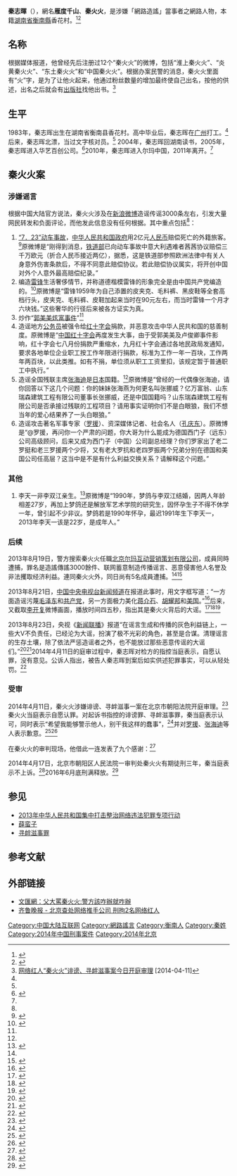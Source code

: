 {{Infobox person
| 姓名       = 秦火火
| 本名       = 秦志晖
| 出生日期   = {{Birth year and age|1983|12}}  
| 出生地     = {{CHN}}[[湖南省|湖南省]][[衡南县|衡南县]]香花村
| 居住地     = 北京市
| 国籍       = {{PRC}}
| 种族       = 汉族
| 语言       = 汉语
| 教育程度   = 高中
| 职业       = 网络推手
| 活跃时期   = 2012年-2013年
| 组织       = 
| 机构       = 北京尔玛互动营销策划有限公司<ref>[http://www.apdnews.com/news/32424.html 北京查处一网络推手公司] {{Wayback|url=http://www.apdnews.com/news/32424.html |date=20130824024709 }}，亚太日报，2013年8月26日</ref>
| 刑事起诉   = [[诽谤罪|诽谤罪]]、[[寻衅滋事罪|寻衅滋事罪]]
| 刑事处罚   = 有期徒刑3年
| 刑事状况   = 已出狱
}}

'''秦志暉'''（{{bd|1983年|12月}}），網名'''雁度千山'''、'''秦火火'''，是涉嫌「網路造謠」當事者之網路人物，本籍[[湖南省|湖南省]][[衡南縣|衡南縣]]香花村。<ref name="fish">{{cite web |url=http://ent.163.com/13/0821/07/96PMSU4V00032DGD.html?f=jsearch |title=媒体起底秦火火：曾造谣攻击罗援、张海迪、雷锋等人 |date=2013-08-21 |publisher=网易 |work=京华时报 |archive-url=https://web.archive.org/web/20140413131657/http://ent.163.com/13/0821/07/96PMSU4V00032DGD.html?f=jsearch |archive-date=2014-04-13 |dead-url=yes |access-date=2013-08-26 }}</ref><ref>{{cite web |url=http://finance.huanqiu.com/data/2013-08/4284303.html |title=沙晓乐：“秦火火”们何以“谣翻中国”？ |date=2013-08-26 |publisher=环球网 |work=中国经济网 |archive-url=https://web.archive.org/web/20140413141336/http://finance.huanqiu.com/data/2013-08/4284303.html |archive-date=2014-04-13 |dead-url=yes |access-date=2013-08-26 }}</ref>

== 名称 ==
根据媒体报道，他曾经先后注册过12个“秦火火”的微博，包括“淮上秦火火”、“炎黄秦火火”、“东土秦火火”和“中国秦火火”。根据办案民警的消息，秦火火里面有“火”字，是为了让他火起来，他通过粉丝数量的增加最终使自己出名，按他的供述，出名之后就会有[[出版社|出版社]]找他出书。<ref>[http://news.163.com/14/0411/06/9PHFEACG00014JB5.html 网络红人“秦火火”诽谤、寻衅滋事案今日开庭审理] {{Wayback|url=http://news.163.com/14/0411/06/9PHFEACG00014JB5.html |date=20140413144631 }} [2014-04-11]</ref>

== 生平 ==
1983年，秦志晖出生在湖南省衡南县香花村。高中毕业后，秦志晖在[[广州|广州]]打工。<ref name="fish " />后来，秦志晖北漂，当过文字核对员。<ref name="fish"/>
2004年，秦志晖回湖南读书，2005年，秦志晖进入华艺百创公司。<ref>{{cite web  |url=http://news.china.com.cn/live/2013-08/25/content_21919738.htm  |title=网络推手秦火火：书呆子咋成了“大谣”？  |date=2013-08-25  |work=中国网  |archive-date=2014-04-13  |archive-url=https://web.archive.org/web/20140413131433/http://news.china.com.cn/live/2013-08/25/content_21919738.htm  |dead-url=no  |access-date=2013-08-26  }}</ref>2010年，秦志晖进入尔玛中国，2011年离开。<ref name="fish " />

== 秦火火案 ==
{{See also|谣言|鲁七条}}

=== 涉嫌谣言 ===
根据中国大陆官方说法，秦火火涉及在[[新浪微博|新浪微博]]造谣传谣3000条左右，引发大量网民转发和负面评论，而他发此信息没有任何根据。其中重点包括<ref name="tang"/>：
#[[2011年甬台温铁路列车追尾事故|“7．23”动车事故]]，[[中华人民共和国政府|中华人民共和国政府]]用2亿元[[人民币|人民币]]赔偿死亡的外籍旅客。<ref name="bull">{{cite web|url=http://ent.163.com/13/0821/08/96PNFQM700032DGD.html?f=jsearch|title=“秦火火”网络造谣被端：曾是郭美美事件的幕后推手|date=2013-08-21|work=京华时报|deadurl=yes|archiveurl=https://web.archive.org/web/20140413125900/http://ent.163.com/13/0821/08/96PNFQM700032DGD.html?f=jsearch|archivedate=2014-04-13|access-date=2013-08-26}}</ref>原微博是“刚得到消息，[[中华人民共和国铁道部|铁道部]]已向动车事故中意大利遇难者茜茜协议赔偿三千万欧元（折合人民币接近两亿），据悉，这是铁道部参照欧洲法律中有关人身意外伤害条款后，不得不同意此赔偿协议。若此赔偿协议属实，将开创中国对外个人意外最高赔偿纪录。”
#编造[[雷锋|雷锋]]生活奢侈情节，并称道德楷模雷锋的形象完全是由中国共产党编造的。<ref name="Leifeng">{{cite book |author=乔安山 |title=《伤痛无声:乔安山忆雷锋》|date=2007-02-01 |work=国家行政学院出版社 |quote =雷班长早在[[鞍钢|鞍钢]]期间，月薪超过30元，他没有家庭负担，不必寄钱补贴家用，他擦脸用友谊牌雪花膏，还曾在青年商店买了件天津华光皮件厂的皮夹克，花了44元，还买了一条料子裤和一双黑皮鞋。 |isbn=9787801405777}}</ref>原微博是“雷锋1959年为自己添置的皮夹克、毛料裤、黑皮鞋等全套高档行头，皮夹克、毛料裤、皮鞋加起来当时在90元左右，而当时雷锋一个月才六块钱。”这些奢华的行径后来被各方证实为真。
#炒作“[[郭美美事件|郭美美炫富事件]]”<ref name="bull"/>
#造谣地方[[公务员|公务员]]被强令给[[红十字会|红十字会]]捐款，并恶意攻击中华人民共和国的慈善制度。原微博是“[[中国红十字会|中国红十字会]]再度发生大事，由于受郭美美及卢俊卿事件影响，红十字会七八月份捐款严重缩水，九月红十字会通过各地民政局发通知，要求各地单位企业职工按工作年限进行捐款，标准为工作一年一百块，工作两年两百块，以此类推。如有不捐，单位须从职工工资里扣，该规定暂于普通职工中执行。”
#造谣全国残联主席[[张海迪|张海迪]]是[[日本|日本]]国籍。<ref name="bull"/>原微博是“曾经的一代偶像张海迪，请你回答以下这几个问题：你的妹妹张海燕为何更名叫张挪威？亿万富翁、山东瑞森建筑工程有限公司董事长张挪威，还是中国国籍吗？山东瑞森建筑工程有限公司是否承接过残联的工程项目？请用事实证明你们不是白眼狼，我们不想当年的爱心结果养了一头白眼狼。”
#造谣攻击著名军事专家（[[罗援|罗援]]）、资深媒体记者、社会名人（[[孔庆东|孔庆东]]）。原微博是“@罗援，再问你一个严肃的问题，你大哥为什么能成为德国西门子（远东）公司高级顾问，后来又成为西门子（中国）公司副总经理？你们罗家出了老二罗挺和老三罗援两个少将，又有老大罗抗和老四罗振两个兄弟分别在德国和美国公司任高层？这当中是不是有什么利益交换关系？请解释这个问题。”

=== 其他 ===
#李天一非李双江亲生。<ref>{{cite web |url=http://news.163.com/13/0826/09/976P8DB500014AEE.html |title=梦鸽要查秦火火幕后真凶 “秦火火”玩“火”必自焚(图) |date=2013-08-26 |publisher=网易 |work=华声在线}}{{Dead link|date=2020年1月 |bot=InternetArchiveBot |fix-attempted=yes }}</ref>原微博是“1990年，梦鸽与李双江结婚，因两人年龄相差27岁，再加上梦鸽还是解放军艺术学院的研究生，因怀孕生子不得不休学一年，曾引起不少非议。梦鸽若是1990年怀孕，最迟1991年生下李天一，2013年李天一该是22岁，是成年人。”

=== 后续 ===
2013年8月19日，警方搜索秦火火任職[[北京尔玛互动营销策划有限公司|北京尔玛互动营销策划有限公司]]，成員同時遭捕，罪名是造謠傳謠3000餘件、联网蓄意制造传播谣言、恶意侵害他人名誉及非法攫取经济利益。連同秦火火外，同日尚有5名成員遭捕。<ref name="fish"/><ref>{{cite web |url=http://www.bbc.co.uk/zhongwen/simp/china/2013/08/130820_china_internet_arrests.shtml |title=中国秦火火涉嫌犯罪被刑拘 |date=2013-08-21 |work=BBC |archive-date=2013-08-23 |archive-url=https://web.archive.org/web/20130823042217/http://www.bbc.co.uk/zhongwen/simp/china/2013/08/130820_china_internet_arrests.shtml |dead-url=no |access-date=2013-08-26 }}</ref>

2013年8月21日，[[中国中央电视台新闻频道|中国中央电视台新闻频道]]在报道此事时，用文字框写道：“一方面造谣污蔑[[毛泽东|毛泽东]]和[[中国共产党|共产党]]，另一方面极力美化[[蒋介石|蒋介石]]、[[胡耀邦|胡耀邦]]和[[美国|美国]]。”<ref name="tang " >{{cite video| date=2013-08-21 | title=查处蓄意造谣传谣网络推手公司 | medium=中国中央电视台新闻频道 | location=北京市}}</ref>后来，又截取[[李开复|李开复]]微博画面，播放时间四五秒，指出其是秦火火背后的大谣。<ref>{{cite web|url=http://www.hdzc.net/html/articles/201308/201308241021574143.html|title=李开复微博传谣助秦火火生根|date=2013-08-24|work=邯郸信息情报}}{{dead link|date=2018年4月 |bot=InternetArchiveBot |fix-attempted=yes }}</ref><ref>{{cite web |url=http://news.ifeng.com/mainland/special/qinhuohuo/content-3/detail_2013_08/22/28884309_0.shtml |title=秦火火等被拘 个别传谣大V进入警方视线 |date=2013-08-22 |publisher=凤凰网 |work=京华时报 |archive-date=2013-09-05 |archive-url=https://web.archive.org/web/20130905153117/http://news.ifeng.com/mainland/special/qinhuohuo/content-3/detail_2013_08/22/28884309_0.shtml |dead-url=no |access-date=2013-08-26 }}</ref><ref>{{cite web |url=http://news.ifeng.com/mainland/special/qinhuohuo/content-3/detail_2013_08/24/28970228_0.shtml |title=李开复：我不认识网络推手 |date=2013-08-24 |publisher=凤凰网 |work=南方都市报 |archive-date=2013-08-25 |archive-url=https://web.archive.org/web/20130825111709/http://news.ifeng.com/mainland/special/qinhuohuo/content-3/detail_2013_08/24/28970228_0.shtml |dead-url=no |access-date=2013-08-26 }}</ref>

2013年8月23日，央视《[[新闻联播|新闻联播]]》报道“在谣言生成和传播的灰色利益链上，一些大V不负责任，已经沦为大谣，扮演了极不光彩的角色，甚至是合谋。清理谣言的生存土壤，除了依法严惩造谣者之外，也不能放过那些恶意传谣的大谣们。”<ref>{{cite web |url=http://society.people.com.cn/BIG5/n/2013/0823/c136657-22674748.html |title=央視《新聞聯播》：盯住“秦火火”們背后的大謠 |date=2013-08-23 |publisher=人民网 |work=公安部 |archive-date=2013-09-22 |archive-url=https://web.archive.org/web/20130922222114/http://society.people.com.cn/BIG5/n/2013/0823/c136657-22674748.html |dead-url=no |access-date=2013-08-26 }}</ref><ref>{{cite web|url= http://news.e23.cn/content/2013-08-24/2013082400112.html|title= 个别大V充当秦火火帮凶 网络大V切莫成“大谣”|date= 2013-08-24|publisher= 舜网|work= 中新网|archive-date= 2013-09-22|archive-url= https://web.archive.org/web/20130922192251/http://news.e23.cn/content/2013-08-24/2013082400112.html|dead-url= no|access-date= 2013-08-26}}</ref>2014年4月11日的庭审过程中，秦志晖对检方的指控当庭表示，自愿认罪，没有意见。公诉人指出，被告人秦志晖到案后如实供述犯罪事实，可以从轻处罚。<ref>{{Cite web |url=http://news.163.com/14/0417/00/9Q09GFI800014JB6.html |title=网络名人秦火火案今宣判 公诉方认为可从轻处罚 |access-date=2014-04-17 |date=2014-04-17 |work=网易 |archive-url=https://web.archive.org/web/20140419012855/http://news.163.com/14/0417/00/9Q09GFI800014JB6.html |archive-date=2014-04-19 |dead-url=yes }}</ref>

=== 受审 ===
{{Wikisourcehas|北京市朝阳区人民法院（2013）朝刑初字第2584号刑事判决书}}
2014年4月11日，秦火火涉嫌诽谤、寻衅滋事一案在北京市朝阳法院开庭审理。<ref>{{cite web | url=http://legal.people.com.cn/n/2014/0411/c42510-24880499.html | title="秦火火"今受审当庭认罪 认可公诉人指控 | work=人民网 | accessdate=2014-04-11 | date=2014-04-11 | archive-date=2014-04-13 | archive-url=https://web.archive.org/web/20140413131830/http://legal.people.com.cn/n/2014/0411/c42510-24880499.html | dead-url=yes }}</ref>秦火火当庭表示自愿认罪。对起诉书指控的诽谤罪、寻衅滋事罪，秦当庭表示认可，同时表示“希望我能够警示他人，别干我这样的蠢事”，<ref>{{cite web | url=http://news.163.com/14/0411/13/9PI7KJGB00014JB6.html | title="秦火火":希望我能够警示他人 别干我这样的蠢事 | work=网易 | access-date=2014-04-11 | date=2014-04-11 | archive-url=https://web.archive.org/web/20140413140600/http://news.163.com/14/0411/13/9PI7KJGB00014JB6.html | archive-date=2014-04-13 | dead-url=yes }}</ref>并对[[罗援|罗援]]、[[张海迪|张海迪]]等人表示歉意。<ref>{{cite web | url=http://news.163.com/14/0411/13/9PI87DGE00014JB6.html | title=“秦火火”当庭认罪 对受害人罗援、张海迪等人表示歉意 | work=网易 | access-date=2014-04-11 | date=2014-04-11 | archive-url=https://web.archive.org/web/20140413131904/http://news.163.com/14/0411/13/9PI87DGE00014JB6.html | archive-date=2014-04-13 | dead-url=yes }}</ref><ref>{{Cite book|title=微博问政 与执政党的民主建设研究|last=孙忠良著|publisher=北京：[[中央编译出版社|中央编译出版社]]|year=2017.12|isbn=978-7-5117-3479-2|pages=206}}</ref>

在秦火火的审判现场，他借此一连发表了九个感谢：<ref>{{Cite web |url=http://news.qq.com/a/20140412/001055.htm |title=“秦火火”受审当庭认罪道歉 “九谢”各方 |accessdate=2014-04-12 |date=2014-04-12 |archive-date=2014-04-13 |archive-url=https://web.archive.org/web/20140413191814/http://news.qq.com/a/20140412/001055.htm |dead-url=no }}</ref>

{{引用|
#说了道歉之后必须说我的感激，我感激这个时代，有电脑有网络才有我的发挥空间；
#感谢北京这个地方，它的包容让我有了很好的工作机会，使我被人认可、被人欣赏；
#感谢我曾经工作的公司，给我工作机会，让我不断成长，走上工作管理岗位；
#感谢北京的公检法机关，他们文明执法，我感受到了法律的公平；
#感谢微博世界，让我和名人沟通交流，他们并不歧视我；
#感谢我的两个辩护律师，感谢你们为我辩护，她们的辩护已经尽到力了；
#感谢在场的记者，我是一个小人物，感谢她们；
#感谢[[北京市第一看守所|北京市第一看守所]]，那里的管教对我很好，使我感受到了人性关怀的温暖；
#还要感谢我的父母，他们对我的成长尽到了最大的努力，我有学习的机会，有安身立命的本钱。在这里请允许我向他们鞠三个躬。
}}

2014年4月17日，北京市朝阳区人民法院一审判处秦火火有期徒刑三年，秦当庭表示不上诉。<ref>{{cite web | url=http://china.haiwainet.cn/n/2014/0417/c345646-20541450.html | title=网络红人秦志晖涉嫌诽谤、寻衅滋事一审获刑3年 | work=海外网 | accessdate=2014-04-17 | date=2014-04-17 | archive-date=2014-04-20 | archive-url=https://web.archive.org/web/20140420120004/http://china.haiwainet.cn/n/2014/0417/c345646-20541450.html | dead-url=no }}</ref>2016年6月底刑满释放。<ref>{{cite web | url=http://news.sina.com.cn/c/nd/2016-07-22/doc-ifxuhukv7286068.shtml | title=“谣王”秦火火出狱：不想当网红 想当评论家 | work=新京报 | date=2016-07-22 | accessdate=2016-07-23 | archive-date=2016-07-23 | archive-url=https://web.archive.org/web/20160723173201/http://news.sina.com.cn/c/nd/2016-07-22/doc-ifxuhukv7286068.shtml | dead-url=no }}</ref>

== 参见 ==
* [[2013年中华人民共和国集中打击整治网络违法犯罪专项行动|2013年中华人民共和国集中打击整治网络违法犯罪专项行动]]
* [[薛蛮子|薛蛮子]]
* [[寻衅滋事罪|寻衅滋事罪]]

== 参考文献 ==
{{reflist|2}}

== 外部链接 ==
* [http://news.wenweipo.com/2013/08/21/IN1308210071.htm 文匯網：父大罵秦火火:警方該咋辦就咋辦]{{Wayback|url=http://news.wenweipo.com/2013/08/21/IN1308210071.htm |date=20130827130836 }} 
* [http://www.qlwb.com.cn/2013/0821/28912.shtml 齐鲁晚报 - 北京查处网络推手公司 刑拘2名网络红人]{{Wayback|url=http://www.qlwb.com.cn/2013/0821/28912.shtml |date=20130825062235 }}

{{DEFAULTSORT:Qin秦}}
[[Category:中国大陆互联网|Category:中国大陆互联网]]
[[Category:網路謠言|Category:網路謠言]]
[[Category:衡南人|Category:衡南人]]
[[Category:秦姓|Category:秦姓]]
[[Category:2014年中国刑事案件|Category:2014年中国刑事案件]]
[[Category:2014年北京|Category:2014年北京]]